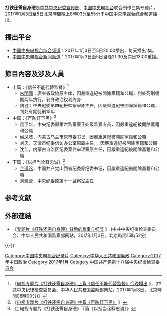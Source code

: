 {{电视节目信息框
| 名称       = 打铁还需自身硬
| 图片       = 
| 图说       = 
| 类型       = [[紀錄片|电视专题片]]
| 导演       = 
| 制片人     = 
| 监制       = 
| 国家       = {{CHNML}}
| 語言       = [[汉语普通话|汉语普通话]]
| 集数       = 3
| 每集长     = 
| 年份       = 
| 外景       = [[中国大陆|中国大陆]]各地区
| 机位       = 多机位
| 制作公司   = [[中国共产党中央纪律检查委员会|中国共产党中央纪律检查委员会]]宣传部<br />[[中国中央电视台|中国中央电视台]]
| 电视台     = [[中国中央电视台|中国中央电视台]]
| 视频制式   = 16:9 HDTV
| 音频制式   = 
| 首播国家   = {{CHNML}}
| 开始       = 2017年1月3日
| 結束       = 1月5日
| 晚於       =[[永远在路上|永远在路上]]
| 官方网站   = 
}}

'''打铁还需自身硬'''是[[中国共产党中央纪律检查委员会|中共中央纪委]][[宣传部|宣传部]]、[[中国中央电视台|中国中央电视台]]联合制作三集专题片，2017年1月3日至5日北京時間晚上8時03分至55分于[[中国中央电视台综合频道|中国中央电视台综合频道]]播出。

== 播出平台 ==
*[[中国中央电视台综合频道|中国中央电视台综合频道]]：2017年1月3日至5日20:00播出，每天播出1集。
*[[中国中央电视台新闻频道|中国中央电视台新闻频道]]：2017年1月3日至5日当晚21:30及次日13:00重播。

== 節目內容及涉及人員 ==
*上篇：《信任不能代替监督》<ref>《[http://v.ccdi.gov.cn/2017/01/02/VIDECLYaIO9XhRnczTJftKXP170102.shtml 电视专题片《打铁还需自身硬》上篇《信任不能代替监督》今晚播出] {{Wayback|url=http://v.ccdi.gov.cn/2017/01/02/VIDECLYaIO9XhRnczTJftKXP170102.shtml |date=20190609182515 }}》，(中共中央纪律检查委员会、中华人民共和国监察部网站，2017年1月3日，北京時間08時00分)》</ref>
**[[朱明國|朱明國]]：廣東省政協原主席，因嚴重違紀被開除黨籍和公職，判处死刑缓期两年执行，剥夺政治权利终身
**魏健：中央紀委第四紀檢監察室原主任，因嚴重違紀被開除黨籍和公職，判处有期徒刑15年
*中篇：《严防灯下黑》<ref>《[http://v.ccdi.gov.cn/dthxzsy/index.shtml 电视专题片《打铁还需自身硬》中篇《严防灯下黑》] {{Wayback|url=http://v.ccdi.gov.cn/dthxzsy/index.shtml |date=20200525082433 }}》</ref>
**袁卫华，中央纪委原第六监察室正处级监察专员，因嚴重違紀被開除黨籍和公職
**[[侯凤岐|侯凤岐]]，内蒙古乌兰市原市委书记，因嚴重違紀被開除黨籍和公職
**刘忠，天津市纪委信访办公室原副主任，，因嚴重違紀被開除黨籍和公職
**沈佳，内蒙古自治区纪委案件审理室原主任，因嚴重違紀被開除黨籍和公職
*下篇：《以担当诠释忠诚》<ref>《[http://v.ccdi.gov.cn/dthxzsy/index.shtml] {{Wayback|url=http://v.ccdi.gov.cn/dthxzsy/index.shtml |date=20200525082433 }} 电视专题片《打铁还需自身硬》下篇《以担当诠释忠诚》》</ref>
**[[金道铭|金道铭]]，中国共产党山西省纪委原纪委书记，因嚴重違紀被開除黨籍和公職
**刘建营，中央纪委原第十一监察室主任

== 参考文献 ==
{{Reflist}}

== 外部連結 ==
*《[http://www.ccdi.gov.cn/xwtt/201701/t20170103_92163.html 专题片《打铁还需自身硬》背后的故事与细节] {{Wayback|url=http://www.ccdi.gov.cn/xwtt/201701/t20170103_92163.html |date=20170104043957 }}》 (中共中央纪律检查委员会、中华人民共和国监察部网站，2017年1月3日，北京時間15時52分)

{{-}}
{{中华人民共和国廉政}}
{{中共十八大到十九大期间的反腐败工作}}

[[Category:中国中央电视台纪录片|Category:中国中央电视台纪录片]]
[[Category:中华人民共和国廉政|Category:中华人民共和国廉政]]
[[Category:2017年中国政治|Category:2017年中国政治]]
[[Category:2017年1月|Category:2017年1月]]
[[Category:中国共产党第十八届中央纪律检查委员会|Category:中国共产党第十八届中央纪律检查委员会]]